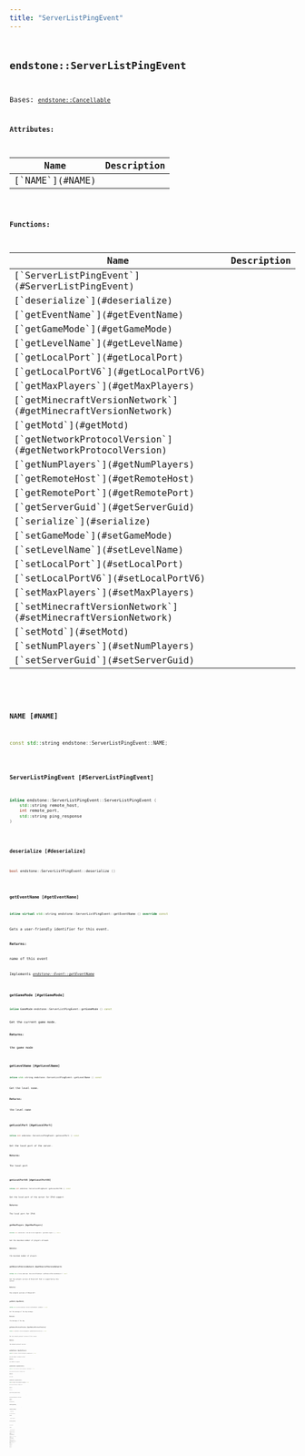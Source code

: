 ```yaml
---
title: "ServerListPingEvent"
---
```


## <code className="doc-symbol doc-symbol-class"/> endstone::ServerListPingEvent

Bases: [`endstone::Cancellable`](classendstone_1_1_cancellable.md)









**Attributes:**

<table>
<thead>
   <tr>
      <th>Name</th>
      <th>Description</th>
   </tr>
</thead>
<tbody>
<tr key="classendstone_1_1_server_list_ping_event_1ae55998c5fdb4e0e4fa0d2e62df282878">
    <td>[`NAME`](#NAME)</td>
    <td></td>
</tr>
</tbody>
</table>






**Functions:**

<table>
<thead>
   <tr>
      <th>Name</th>
      <th>Description</th>
   </tr>
</thead>
<tbody>
<tr key="classendstone_1_1_server_list_ping_event_1a668a2d7aa1363a13b32877e094cda4ba">
    <td>[`ServerListPingEvent`](#ServerListPingEvent)</td>
    <td></td>
</tr>
<tr key="classendstone_1_1_server_list_ping_event_1ae265a4c31a93093c1b216e2bef2903b5">
    <td>[`deserialize`](#deserialize)</td>
    <td></td>
</tr>
<tr key="classendstone_1_1_server_list_ping_event_1ad7a1dfe69b843c7b20cb52a4a3bea3e5">
    <td>[`getEventName`](#getEventName)</td>
    <td></td>
</tr>
<tr key="classendstone_1_1_server_list_ping_event_1a931195e8a6f00198331002fb62cbdea1">
    <td>[`getGameMode`](#getGameMode)</td>
    <td></td>
</tr>
<tr key="classendstone_1_1_server_list_ping_event_1a2d880ee3bdebe42c0fcbdc6bf3642a00">
    <td>[`getLevelName`](#getLevelName)</td>
    <td></td>
</tr>
<tr key="classendstone_1_1_server_list_ping_event_1ad7e01f29129c5e342a38ad8a8732c96a">
    <td>[`getLocalPort`](#getLocalPort)</td>
    <td></td>
</tr>
<tr key="classendstone_1_1_server_list_ping_event_1aa68b81ed4b1a3fd074213be9c8ce9f9c">
    <td>[`getLocalPortV6`](#getLocalPortV6)</td>
    <td></td>
</tr>
<tr key="classendstone_1_1_server_list_ping_event_1a835fd5622ee6629d48045756a06ce3b2">
    <td>[`getMaxPlayers`](#getMaxPlayers)</td>
    <td></td>
</tr>
<tr key="classendstone_1_1_server_list_ping_event_1acb182fef4c35c59a0892be887503e20e">
    <td>[`getMinecraftVersionNetwork`](#getMinecraftVersionNetwork)</td>
    <td></td>
</tr>
<tr key="classendstone_1_1_server_list_ping_event_1a6815d44f4a92512b6af951ffeb540c01">
    <td>[`getMotd`](#getMotd)</td>
    <td></td>
</tr>
<tr key="classendstone_1_1_server_list_ping_event_1a9855e0851bdc24a5329ab6dfebd8fb52">
    <td>[`getNetworkProtocolVersion`](#getNetworkProtocolVersion)</td>
    <td></td>
</tr>
<tr key="classendstone_1_1_server_list_ping_event_1a72696b407d7f2d0402bd50870c3791f5">
    <td>[`getNumPlayers`](#getNumPlayers)</td>
    <td></td>
</tr>
<tr key="classendstone_1_1_server_list_ping_event_1a0e6c471cdd050f14c86f1c216d44f377">
    <td>[`getRemoteHost`](#getRemoteHost)</td>
    <td></td>
</tr>
<tr key="classendstone_1_1_server_list_ping_event_1a96dbff8031414d99f72fc62eb208c7fd">
    <td>[`getRemotePort`](#getRemotePort)</td>
    <td></td>
</tr>
<tr key="classendstone_1_1_server_list_ping_event_1aa6a64659d29e47acf3af3e860c1d16da">
    <td>[`getServerGuid`](#getServerGuid)</td>
    <td></td>
</tr>
<tr key="classendstone_1_1_server_list_ping_event_1a8f98acd60d3bc56c5bfec18ce06b9649">
    <td>[`serialize`](#serialize)</td>
    <td></td>
</tr>
<tr key="classendstone_1_1_server_list_ping_event_1a49e07d699cfebca6d747c7e0b4495920">
    <td>[`setGameMode`](#setGameMode)</td>
    <td></td>
</tr>
<tr key="classendstone_1_1_server_list_ping_event_1acd8b497f6d642a9fcda052788b0d3087">
    <td>[`setLevelName`](#setLevelName)</td>
    <td></td>
</tr>
<tr key="classendstone_1_1_server_list_ping_event_1a5da7cb54f3d9d5a97a5c9696a5a7123a">
    <td>[`setLocalPort`](#setLocalPort)</td>
    <td></td>
</tr>
<tr key="classendstone_1_1_server_list_ping_event_1a831630406c4b0d3c92fa914a26251953">
    <td>[`setLocalPortV6`](#setLocalPortV6)</td>
    <td></td>
</tr>
<tr key="classendstone_1_1_server_list_ping_event_1ac03b3d5005e7902a308c24e7b1a11784">
    <td>[`setMaxPlayers`](#setMaxPlayers)</td>
    <td></td>
</tr>
<tr key="classendstone_1_1_server_list_ping_event_1a2ae26402d0a7eb479d0e015af980dce9">
    <td>[`setMinecraftVersionNetwork`](#setMinecraftVersionNetwork)</td>
    <td></td>
</tr>
<tr key="classendstone_1_1_server_list_ping_event_1ad534cad4e5f078d2a49c2ece69503239">
    <td>[`setMotd`](#setMotd)</td>
    <td></td>
</tr>
<tr key="classendstone_1_1_server_list_ping_event_1ac75b1c0ba407c0d7fa8dc21e3b9cebb8">
    <td>[`setNumPlayers`](#setNumPlayers)</td>
    <td></td>
</tr>
<tr key="classendstone_1_1_server_list_ping_event_1a7398713547a0938d75954d29da7b8aba">
    <td>[`setServerGuid`](#setServerGuid)</td>
    <td></td>
</tr>
</tbody>
</table>

### <code className="doc-symbol doc-symbol-variable"/> NAME [#NAME]

```cpp
const std::string endstone::ServerListPingEvent::NAME;
```


### <code className="doc-symbol doc-symbol-function"/> ServerListPingEvent [#ServerListPingEvent]

```cpp
inline endstone::ServerListPingEvent::ServerListPingEvent (
    std::string remote_host,
    int remote_port,
    std::string ping_response
) 
```


### <code className="doc-symbol doc-symbol-function"/> deserialize [#deserialize]

```cpp
bool endstone::ServerListPingEvent::deserialize () 
```


### <code className="doc-symbol doc-symbol-function"/> getEventName [#getEventName]

```cpp
inline virtual std::string endstone::ServerListPingEvent::getEventName () override const
```


Gets a user-friendly identifier for this event.




**Returns:**

name of this event 





        
Implements [*endstone::Event::getEventName*](classendstone_1_1_event.md#function-geteventname)

### <code className="doc-symbol doc-symbol-function"/> getGameMode [#getGameMode]

```cpp
inline GameMode endstone::ServerListPingEvent::getGameMode () const
```


Get the current game mode.




**Returns:**

the game mode 





        
### <code className="doc-symbol doc-symbol-function"/> getLevelName [#getLevelName]

```cpp
inline std::string endstone::ServerListPingEvent::getLevelName () const
```


Get the level name.




**Returns:**

the level name 





        
### <code className="doc-symbol doc-symbol-function"/> getLocalPort [#getLocalPort]

```cpp
inline int endstone::ServerListPingEvent::getLocalPort () const
```


Get the local port of the server.




**Returns:**

The local port 





        
### <code className="doc-symbol doc-symbol-function"/> getLocalPortV6 [#getLocalPortV6]

```cpp
inline int endstone::ServerListPingEvent::getLocalPortV6 () const
```


Get the local port of the server for IPv6 support




**Returns:**

The local port for IPv6 





        
### <code className="doc-symbol doc-symbol-function"/> getMaxPlayers [#getMaxPlayers]

```cpp
inline int endstone::ServerListPingEvent::getMaxPlayers () const
```


Get the maximum number of players allowed.




**Returns:**

the maximum number of players 





        
### <code className="doc-symbol doc-symbol-function"/> getMinecraftVersionNetwork [#getMinecraftVersionNetwork]

```cpp
inline std::string endstone::ServerListPingEvent::getMinecraftVersionNetwork () const
```


Get the network version of Minecraft that is supported by this server




**Returns:**

the network version of Minecraft 





        
### <code className="doc-symbol doc-symbol-function"/> getMotd [#getMotd]

```cpp
inline std::string endstone::ServerListPingEvent::getMotd () const
```


Get the message of the day message.




**Returns:**

the message of the day 





        
### <code className="doc-symbol doc-symbol-function"/> getNetworkProtocolVersion [#getNetworkProtocolVersion]

```cpp
inline int endstone::ServerListPingEvent::getNetworkProtocolVersion () const
```


Get the network protocol version of this server




**Returns:**

the network protocol version 





        
### <code className="doc-symbol doc-symbol-function"/> getNumPlayers [#getNumPlayers]

```cpp
inline int endstone::ServerListPingEvent::getNumPlayers () const
```


Get the number of players online




**Returns:**

the number of players 





        
### <code className="doc-symbol doc-symbol-function"/> getRemoteHost [#getRemoteHost]

```cpp
inline std::string endstone::ServerListPingEvent::getRemoteHost () const
```


Get the host the ping is coming from.




**Returns:**

The host 





        
### <code className="doc-symbol doc-symbol-function"/> getRemotePort [#getRemotePort]

```cpp
inline int endstone::ServerListPingEvent::getRemotePort () const
```


Get the port the ping is coming from.




**Returns:**

The port 





        
### <code className="doc-symbol doc-symbol-function"/> getServerGuid [#getServerGuid]

```cpp
inline std::string endstone::ServerListPingEvent::getServerGuid () const
```


Get the unique identifier of the server.




**Returns:**

The server guid 





        
### <code className="doc-symbol doc-symbol-function"/> serialize [#serialize]

```cpp
std::string endstone::ServerListPingEvent::serialize () 
```


### <code className="doc-symbol doc-symbol-function"/> setGameMode [#setGameMode]

```cpp
inline void endstone::ServerListPingEvent::setGameMode (
    GameMode game_mode
) 
```


Set the current game mode.




**Parameters:**


* `game_mode` the game mode 




        
### <code className="doc-symbol doc-symbol-function"/> setLevelName [#setLevelName]

```cpp
inline void endstone::ServerListPingEvent::setLevelName (
    std::string level_name
) 
```


Set the level name.




**Parameters:**


* `level_name` the level name 




        
### <code className="doc-symbol doc-symbol-function"/> setLocalPort [#setLocalPort]

```cpp
inline void endstone::ServerListPingEvent::setLocalPort (
    int port
) 
```


Set the local port of the server.




**Parameters:**


* `port` the local port 




        
### <code className="doc-symbol doc-symbol-function"/> setLocalPortV6 [#setLocalPortV6]

```cpp
inline void endstone::ServerListPingEvent::setLocalPortV6 (
    int port
) 
```


Set the local port of the server for IPv6 support.




**Parameters:**


* `port` the local port for IPv6 




        
### <code className="doc-symbol doc-symbol-function"/> setMaxPlayers [#setMaxPlayers]

```cpp
inline void endstone::ServerListPingEvent::setMaxPlayers (
    int max_players
) 
```


Set the maximum number of players allowed.




**Parameters:**


* `max_players` the maximum number of players 




        
### <code className="doc-symbol doc-symbol-function"/> setMinecraftVersionNetwork [#setMinecraftVersionNetwork]

```cpp
inline void endstone::ServerListPingEvent::setMinecraftVersionNetwork (
    std::string minecraft_version_network
) 
```


Set the network version of Minecraft that is supported by this server




**Parameters:**


* `minecraft_version_network` the network version of Minecraft 




        
### <code className="doc-symbol doc-symbol-function"/> setMotd [#setMotd]

```cpp
inline void endstone::ServerListPingEvent::setMotd (
    std::string motd
) 
```


Change the message of the day message.




**Parameters:**


* `motd` the message of the day 




        
### <code className="doc-symbol doc-symbol-function"/> setNumPlayers [#setNumPlayers]

```cpp
inline void endstone::ServerListPingEvent::setNumPlayers (
    int num_players
) 
```


Set the number of players online.




**Parameters:**


* `num_players` the number of players 




        
### <code className="doc-symbol doc-symbol-function"/> setServerGuid [#setServerGuid]

```cpp
inline void endstone::ServerListPingEvent::setServerGuid (
    std::string guid
) 
```


Set the unique identifier of the server.




**Parameters:**


* `guid` the server guid 




        